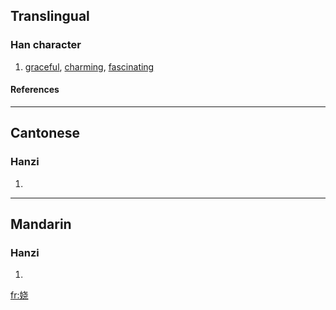 {{see|嬈}}

==Translingual==
===Han character===
{{Han char|rn=38|rad=女|as=06|sn=9|four=|canj=女十心山 (VJPU)}}
# [[graceful]], [[charming]], [[fascinating]]
====References====
{{Han ref|kx=0261.321|hdz=21043.130|uh=5A06|ud=23046}}
----
==Cantonese==
===Hanzi===
{{yue-hanzi|jyut=|y=yiu4}}
# {{defn|Cantonese}}
----
==Mandarin==
===Hanzi===
{{cmn-hanzi|tra=嬈|pin=[[rǎo]] (rao3)|wg=jao<sup>3</sup>}}
# {{defn|Mandarin}}

[[fr:娆]]